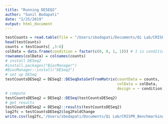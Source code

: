 ```yaml
---
title: "Running DESEQ2"
author: "Sunil Bodapati"
date: "2/25/2019"
output: html_document
---
```



```r
testCounts = read.table(file = "/Users/sbodapati/Documents/Qi Lab/CRISPR_Benchmarking/input/finalSimDatadf.csv", header = TRUE, sep=',')
head(testCounts)
counts = testCounts[ ,3:6]
colData = data.frame(condition = factor(c(0, 0, 1, 1))) # 1 is condition, 0 is baseline
rownames(colData) = colnames(counts)
# install DESeq2
#install.packages("BiocManager")
#BiocManager::install("DESeq2")
# set up DESeq
testCountsDESeq2 = DESeq2::DESeqDataSetFromMatrix(countData = counts, 
                                                  colData = colData, 
                                                  design = ~ condition)
# compute
testCountsDESeq2 = DESeq2::DESeq(testCountsDESeq2)
# get results
testCountsDESeq2 = DESeq2::results(testCountsDESeq2)
log2fc = testCountsDESeq2$log2FoldChange
write.csv(log2fc,'/Users/sbodapati/Documents/Qi Lab/CRISPR_Benchmarking/input/simulationl2fc.csv')
```
